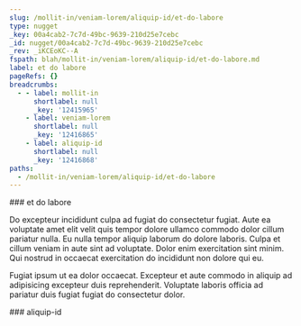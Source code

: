 ```yaml
---
slug: /mollit-in/veniam-lorem/aliquip-id/et-do-labore
type: nugget
_key: 00a4cab2-7c7d-49bc-9639-210d25e7cebc
_id: nugget/00a4cab2-7c7d-49bc-9639-210d25e7cebc
_rev: _iKCEoKC--A
fspath: blah/mollit-in/veniam-lorem/aliquip-id/et-do-labore.md
label: et do labore
pageRefs: {}
breadcrumbs:
  - - label: mollit-in
      shortlabel: null
      _key: '12415965'
    - label: veniam-lorem
      shortlabel: null
      _key: '12416865'
    - label: aliquip-id
      shortlabel: null
      _key: '12416868'
paths:
  - /mollit-in/veniam-lorem/aliquip-id/et-do-labore
---
```


<NuggetArea>
<Nugget slug="/mollit-in/veniam-lorem/aliquip-id/et-do-labore" type="nugget" _key="00a4cab2-7c7d-49bc-9639-210d25e7cebc" _id="nugget/00a4cab2-7c7d-49bc-9639-210d25e7cebc" _rev="_iKCEoKC--A" fspath="blah/mollit-in/veniam-lorem/aliquip-id/et-do-labore.md" label="et do labore" paths="/mollit-in/veniam-lorem/aliquip-id/et-do-labore">
<NuggetBody>
### et do labore

Do excepteur incididunt culpa ad fugiat do consectetur fugiat. Aute ea voluptate amet elit velit quis tempor dolore ullamco commodo dolor cillum pariatur nulla. Eu nulla tempor aliquip laborum do dolore laboris. Culpa et cillum veniam in aute sint ad voluptate. Dolor enim exercitation sint minim. Qui nostrud in occaecat exercitation do incididunt non dolore qui eu.

Fugiat ipsum ut ea dolor occaecat. Excepteur et aute commodo in aliquip ad adipisicing excepteur duis reprehenderit. Voluptate laboris officia ad pariatur duis fugiat fugiat do consectetur dolor.

</NuggetBody>
<Breadcrumbs>
<Crumbs>
<Crumb _key="12415965" label="mollit-in" /><Crumb _key="12416865" label="veniam-lorem" /><Crumb _key="12416868" label="aliquip-id" />
</Crumbs>
</Breadcrumbs>
</Nugget>

<NuggetsInbound>
</NuggetsInbound>
<NuggetsOutbound>
</NuggetsOutbound>
</NuggetArea>
<PassagesInbound>
<Passage direction="inbound" type="passage" _key="12416868" _id="passage/12416868" _rev="_iKCEoK---B" label="aliquip-id" passage="aliquip-id" fspath="blah/mollit-in/veniam-lorem/aliquip-id" paths="/mollit-in/veniam-lorem/aliquip-id" slug="/mollit-in/veniam-lorem/aliquip-id">
<NuggetBody>
### aliquip-id

</NuggetBody>
<Breadcrumbs>
<Crumbs>
<Crumb _key="12415965" label="mollit-in" /><Crumb _key="12416865" label="veniam-lorem" />
</Crumbs>
</Breadcrumbs>
</Passage>

</PassagesInbound>
<PassagesOutbound>
</PassagesOutbound>
